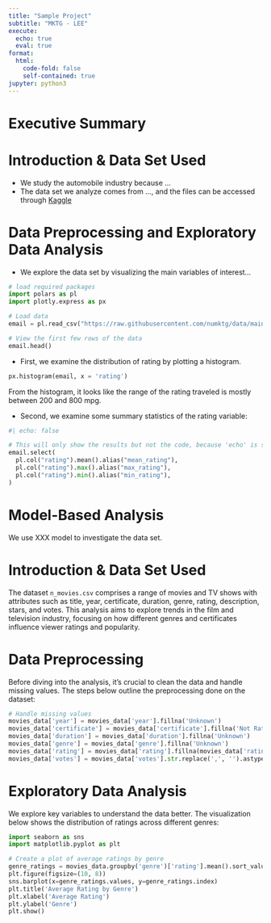 ```yaml
---
title: "Sample Project"
subtitle: "MKTG - LEE"
execute: 
  echo: true
  eval: true
format:
  html:
    code-fold: false
    self-contained: true
jupyter: python3
---
```



# Executive Summary

# Introduction & Data Set Used

- We study the automobile industry because ...
- The data set we analyze comes from ..., and the files can be accessed through [Kaggle](https://kaggle.com)




# Data Preprocessing and Exploratory Data Analysis

- We explore the data set by visualizing the main variables of interest...

```python
# load required packages
import polars as pl
import plotly.express as px

# Load data
email = pl.read_csv("https://raw.githubusercontent.com/numktg/data/main/email.csv")

# View the first few rows of the data
email.head()

```


- First, we examine the distribution of rating by plotting a histogram.

```python

px.histogram(email, x = 'rating')


```


From the histogram, it looks like the range of the rating traveled is mostly between 200 and 800 mpg.

- Second, we examine some summary statistics of the rating variable:

```python
#| echo: false

# This will only show the results but not the code, because 'echo' is set to false
email.select(
  pl.col("rating").mean().alias("mean_rating"),
  pl.col("rating").max().alias("max_rating"),
  pl.col("rating").min().alias("min_rating"),
)

```
# Model-Based Analysis

We use XXX model to investigate the data set.


#
# Introduction & Data Set Used

The dataset `n_movies.csv` comprises a range of movies and TV shows with attributes such as title, year, certificate, duration, genre, rating, description, stars, and votes. This analysis aims to explore trends in the film and television industry, focusing on how different genres and certificates influence viewer ratings and popularity.


# Data Preprocessing

Before diving into the analysis, it's crucial to clean the data and handle missing values. The steps below outline the preprocessing done on the dataset:

```python
# Handle missing values
movies_data['year'] = movies_data['year'].fillna('Unknown')
movies_data['certificate'] = movies_data['certificate'].fillna('Not Rated')
movies_data['duration'] = movies_data['duration'].fillna('Unknown')
movies_data['genre'] = movies_data['genre'].fillna('Unknown')
movies_data['rating'] = movies_data['rating'].fillna(movies_data['rating'].mean())
movies_data['votes'] = movies_data['votes'].str.replace(',', '').astype(float).fillna(0)
```

# Exploratory Data Analysis

We explore key variables to understand the data better. The visualization below shows the distribution of ratings across different genres:

```python
import seaborn as sns
import matplotlib.pyplot as plt

# Create a plot of average ratings by genre
genre_ratings = movies_data.groupby('genre')['rating'].mean().sort_values(ascending=False)
plt.figure(figsize=(10, 8))
sns.barplot(x=genre_ratings.values, y=genre_ratings.index)
plt.title('Average Rating by Genre')
plt.xlabel('Average Rating')
plt.ylabel('Genre')
plt.show()
```
